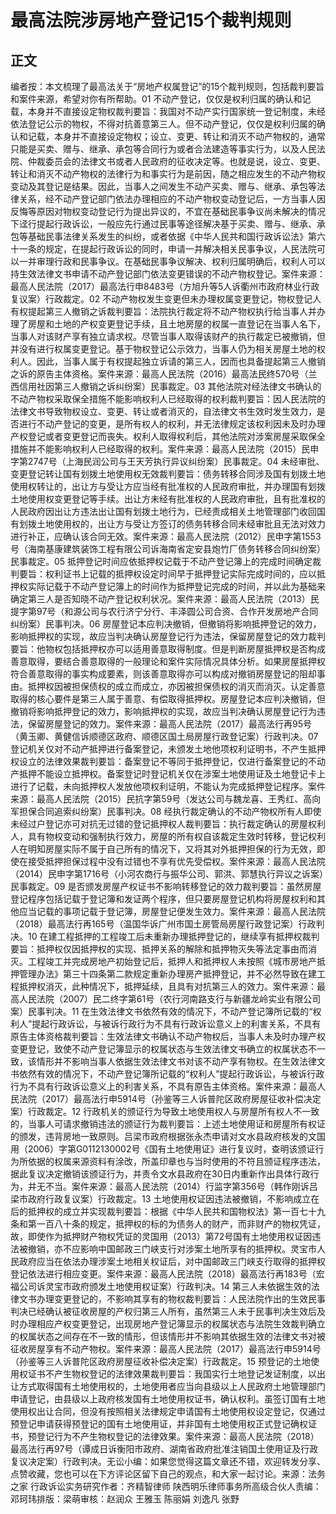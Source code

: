 # 最高法院涉房地产登记15个裁判规则
## 正文
编者按：本文梳理了最高法关于“房地产权属登记”的15个裁判规则，包括裁判要旨和案件来源，希望对你有所帮助。01 不动产登记，仅仅是权利归属的确认和记载，本身并不直接设定物权裁判要旨：我国对不动产实行国家统一登记制度，未经依法登记公示的物权，不得对抗善意第三人。但不动产登记，仅仅是权利归属的确认和记载，本身并不直接设定物权；设立、变更、转让和消灭不动产物权的，通常只能是买卖、赠与、继承、承包等合同行为或者合法建造等事实行为，以及人民法院、仲裁委员会的法律文书或者人民政府的征收决定等。也就是说，设立、变更、转让和消灭不动产物权的法律行为和事实行为是前因，随之相应发生的不动产物权变动及其登记是结果。因此，当事人之间发生不动产买卖、赠与、继承、承包等法律关系，经不动产登记部门依法办理相应的不动产物权变动登记后，一方当事人因反悔等原因对物权变动登记行为提出异议的，不宜在基础民事争议尚未解决的情况下迳行提起行政诉讼，一般应先行通过民事等途径解决基于买卖、赠与、继承、承包等基础民事法律关系发生的纠纷，或者依据《中华人民共和国行政诉讼法》第六十一条的规定，在提起行政诉讼的同时，申请一并解决相关民事争议，人民法院可以一并审理行政和民事争议。在基础民事争议解决、权利归属明确后，权利人可以持生效法律文书申请不动产登记部门依法变更错误的不动产物权登记。案件来源：最高人民法院（2017）最高法行申8483号（方旭升等5人诉衢州市政府林业行政复议案）行政裁定。02 不动产物权发生变更但未办理权属变更登记，物权登记人有权提起第三人撤销之诉裁判要旨：法院执行裁定将不动产物权执行给当事人并办理了房屋和土地的产权变更登记手续，且土地房屋的权属一直登记在当事人名下，当事人对该财产享有独立请求权。尽管当事人取得该财产的执行裁定已被撤销，但并没有进行权属变更登记。基于物权登记公示效力，当事人仍为相关房屋土地的权利人。因此，当事人属于有权提起独立诉请的第三人，因而也具备提起第三人撤销之诉的原告主体资格。案件来源：最高人民法院（2016）最高法民终570号（兰西信用社因第三人撤销之诉纠纷案）民事裁定。03 其他法院对经法律文书确认的不动产物权采取保全措施不能影响权利人已经取得的权利裁判要旨：因人民法院的法律文书导致物权设立、变更、转让或者消灭的，自法律文书生效时发生效力，是否进行不动产登记的变更，是所有权人的权利，并无法律规定该权利因未及时办理产权登记或者变更登记而丧失。权利人取得权利后，其他法院对涉案房屋采取保全措施并不能影响权利人已经取得的权利。案件来源：最高人民法院（2015）民申字第2747号（上海民润公司与王天芳执行异议纠纷案）民事裁定。04 未经审批、变更登记转让国有划拨土地使用权无效裁判要旨：债务转移合同涉及国有划拨土地使用权转让的，出让方与受让方应当经有批准权的人民政府审批，并办理国有划拨土地使用权变更登记等手续。出让方未经有批准权的人民政府审批，且有批准权的人民政府因出让方违法出让国有划拨土地行为，已经责成相关土地管理部门收回国有划拨土地使用权的，出让方与受让方签订的债务转移合同未经审批且无法对效力进行补正，应确认该合同无效。案件来源：最高人民法院（2012）民申字第1553号（海南基康建筑装饰工程有限公司诉海南省定安县炮竹厂债务转移合同纠纷案）民事裁定。05 抵押登记时间应依抵押权记载于不动产登记簿上的完成时间确定裁判要旨：权利证书上记载的抵押权设定时间早于抵押登记实际完成时间的，应以抵押权实际记载于不动产登记簿上的时间作为抵押登记完成的时间，并以此为基础来确定第三人是否知晓不动产登记权利状况。案件来源：最高人民法院（2013）民提字第97号（和源公司与农行济宁分行、丰泽圆公司合资、合作开发房地产合同纠纷案）民事判决。06 房屋登记本应判决撤销，但撤销将影响抵押登记的效力，影响抵押权的实现，故应当判决确认房屋登记行为违法，保留房屋登记的效力裁判要旨：他物权包括抵押权亦可以适用善意取得制度。但是判断房屋抵押权是否构成善意取得，要结合善意取得的一般理论和案件实际情况具体分析。如果房屋抵押权符合善意取得的事实构成要素，则该善意取得亦可以构成对撤销房屋登记的阻却事由。抵押权因被担保债权的成立而成立，亦因被担保债权的消灭而消灭。认定善意取得的核心要件是第三人属于善意、有偿取得抵押权。房屋登记本应判决撤销，但撤销将影响抵押登记的效力，影响抵押权的实现，故应当判决确认房屋登记行为违法，保留房屋登记的效力。案件来源：最高人民法院（2017）最高法行再95号（黄玉卿、黄健信诉顺德区政府、顺德区国土局房屋行政登记案）行政判决。07 登记机关仅对不动产抵押进行备案登记，未颁发土地他项权利证明书，不产生抵押权设立的法律效果裁判要旨：备案登记不等同于抵押登记，仅进行备案登记的不动产抵押不能设立抵押权。备案登记时登记机关仅在涉案土地使用证及土地登记卡上进行了记载，未向抵押权人发放他项权利证明，不能认为完成抵押登记程序。案件来源：最高人民法院（2015）民抗字第59号（发达公司与魏龙喜、王秀红、高向军担保合同追索纠纷案）民事判决。08 经执行裁定确认的不动产物权所有人即使未经过户登记亦可对抗无过错的登记抵押权人裁判要旨：执行裁定确认的房屋权利人，具有物权变动和强制执行效力，房屋的所有权自该裁定生效时转移，登记权利人在明知房屋实际不属于自己所有的情况下，又将其对外抵押担保的行为无效，即使在接受抵押担保过程中没有过错也不享有优先受偿权。案件来源：最高人民法院（2014）民申字第1716号（小河农商行与振华公司、郭洪、郭慧执行异议之诉案）民事裁定。09 是否颁发房屋产权证书不影响转移登记的效力裁判要旨：虽然房屋登记程序包括记载于登记簿和发证两个程序，但只要房屋登记机构将房屋权利和其他应当记载的事项记载于登记簿，房屋登记便发生效力。案件来源：最高人民法院（2018）最高法行再165号（温国华诉广州市国土房管局房屋行政登记案）行政判决。10 在建工程抵押的工程竣工后未重新办理抵押登记的，继续享有抵押权裁判要旨：抵押权仅因抵押权的实现、抵押关系的解除和抵押物灭失等法定事由而消灭。工程竣工并完成房地产初始登记后，抵押人和抵押权人未按照《城市房地产抵押管理办法》第三十四条第二款规定重新办理房产抵押登记，并不必然导致在建工程抵押权消灭，此种情况下，抵押延续，且具有对抗第三人的效力。案件来源：最高人民法院（2007）民二终字第61号（农行河南路支行与新疆龙岭实业有限公司案）民事判决。11 在生效法律文书依然有效的情况下，不动产登记簿所记载的“权利人”提起行政诉讼，与被诉行政行为不具有行政诉讼意义上的利害关系，不具有原告主体资格裁判要旨：生效法律文书确认不动产物权后，当事人未及时办理产权变更登记，致使不动产登记簿显示的权属状态与生效法律文书确立的权属状态不一致，该情形并不影响当事人依据生效法律文书对该不动产享有物权。在生效法律文书依然有效的情况下，不动产登记簿所记载的“权利人”提起行政诉讼，与被诉行政行为不具有行政诉讼意义上的利害关系，不具有原告主体资格。案件来源：最高人民法院（2017）最高法行申5914号（孙鉴等三人诉普陀区政府房屋征收补偿决定案）行政裁定。12 行政机关的颁证行为导致土地使用权人与房屋所有权人不一致的，当事人可请求撤销违法的颁证行为裁判要旨：上述土地使用证和房屋所有权证的颁发，违背房地一致原则。吕梁市政府根据张永杰申请对文水县政府核发的文国用（2006）字第G0112130002号《国有土地使用证》进行复议时，查明该颁证行为所依据的权属来源资料有涂改，所盖印章也与当时使用的不符且颁证程序违法，据此复议决定撤销该颁证行为，并责令文水县政府在30日内重新作出具体行政行为，并无不当。案件来源：最高人民法院（2014）行监字第356号（韩作刚诉吕梁市政府行政复议案）行政裁定。13 土地使用权证因违法被撤销，不影响成立在后的抵押权的成立并实现裁判要旨：根据《中华人民共和国物权法》第一百七十九条和第一百八十条的规定，抵押权的标的为债务人的财产，而非财产的物权凭证，故，即使作为抵押财产物权凭证的灵国用（2013）第72号国有土地使用权证因违法被撤销，亦不应影响中国邮政三门峡支行对涉案土地所享有的抵押权。灵宝市人民政府应当在依法办理涉案土地相关权证后，对中国邮政三门峡支行取得的抵押权登记依法进行相应变更。案件来源：最高人民法院（2018）最高法行再183号（宏福公司诉灵宝市政府颁发土地使用权证案）行政判决。14 第三人未依据生效的法律文书办理变更登记的，不影响其享有的物权裁判要旨：人民法院作出的生效民事判决已经确认被征收房屋的产权归第三人所有，虽然第三人未于民事判决生效后及时办理相应产权变更登记，出现房地产登记簿显示的权属状态与法院生效裁判确立的权属状态之间存在不一致的情形，但该情形并不影响其依据生效的法律文书对被征收房屋享有不动产物权。案件来源：最高人民法院（2017）最高法行申5914号（孙鉴等三人诉普陀区政府房屋征收补偿决定案）行政裁定。15 预登记的土地使用权证书不产生物权登记的法律效果裁判要旨：我国实行土地登记发证制度，以出让方式取得国有土地使用权的，土地使用者应当向县级以上人民政府土地管理部门申请登记，由县级以上政府核发国有土地使用权证书，确认权利。虽签订国有土地使用权出让合同，但没有按照相关法律规定申请国有土地使用权设定登记，仅通过预登记申请获得预登记的国有土地使用证，并非国有土地使用权正式登记确权证书，预登记行为不产生物权登记的法律效果。案件来源：最高人民法院（2018）最高法行再97号（谭成日诉衡阳市政府、湖南省政府批准注销国土使用证及行政复议决定案）行政判决。无讼小编：如果您觉得这篇文章还不错，欢迎转发分享、点赞收藏，您也可以在下方评论区留下自己的观点，和大家一起讨论。来源：法务之家 行政诉讼实务研究作者：齐精智律师 陕西明乐律师事务所高级合伙人责编：邓珂玮排版：梁萌审核：赵润众 王雅玉 陈丽娟 刘逸凡 张野